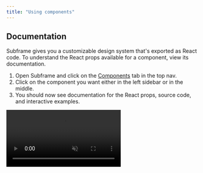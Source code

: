 ```yaml
---
title: "Using components"
---
```


## Documentation

Subframe gives you a customizable design system that's exported as React code. To understand the React props available for a component, view its documentation.

1. Open Subframe and click on the [Components](https://app.subframe.com/library/overview) tab in the top nav.
2. Click on the component you want either in the left sidebar or in the middle.
3. You should now see documentation for the React props, source code, and interactive examples.

<video autoPlay muted loop playsInline controls className="w-full" src="https://hevpkratkeuc60w7.public.blob.vercel-storage.com/view-component-documentation-ygcEi4y47JotWdboZUunSHbkxdpYrh.webm" />

## Importing Subframe components in code

After [syncing the components](/developing/syncing-components) to your repository, you can use a Subframe component in your code. Import it directly or use the import alias you set up during installation:

```tsx src/App.tsx {1,5,6,7,8,9,10}
import { Alert } from "@/ui/components/Alert"

function App() {
  return (
    <Alert
      variant="neutral"
      icon="FeatherInfo"
      title="A great title for an alert"
      description="Describe what's happening in more detail."
    />
  )
}

export default App
```